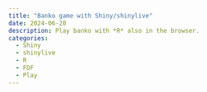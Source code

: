 ```yaml
---
title: "Banko game with Shiny/shinylive"
date: 2024-06-20
description: Play banko with *R* also in the browser. 
categories:
  - Shiny
  - shinylive
  - R
  - FDF
  - Play
---
```



